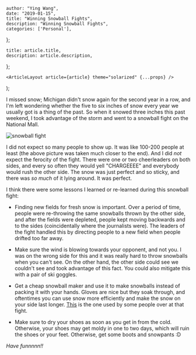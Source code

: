 

    author: "Ying Wang",
    date: "2019-01-15",
    title: "Winning Snowball Fights",
    description: "Winning Snowball Fights",
    categories: ['Personal'],
};

    title: article.title,
    description: article.description,
};

    <ArticleLayout article={article} theme="solarized" {...props} />
);


I missed snow; Michigan didn't snow again for the second year in a row, and I'm
left wondering whether the five to six inches of snow every year we usually got
is a thing of the past. So when it snowed three inches this past weekend, I took
advantage of the storm and went to a snowball fight on the National Mall.

![snowball fight](/img/posts/2019/01/15/winning_snowball_fights_1.jpg)

I did not expect so many people to show up. It was like 100-200 people at least
(the above picture was taken much closer to the end). And I did *not* expect the
ferocity of the fight. There were one or two cheerleaders on both sides, and
every so often they would yell "CHARGEEEE" and everybody would rush the other
side. The snow was just perfect and so sticky, and there was *so much* of it
lying around. It was perfect.

I think there were some lessons I learned or re-learned during this snowball
fight:

-   Finding new fields for fresh snow is important. Over a period of time,
    people were re-throwing the same snowballs thrown by the other side, and
    after the fields were depleted, people kept moving backwards and to the
    sides (coincidentally where the journalists were). The leaders of the fight
    handled this by directing people to a new field when people drifted too far
    away.

-   Make sure the wind is blowing towards your opponent, and not you. I was on
    the wrong side for this and it was really hard to throw snowballs when you
    can't see. On the other hand, the other side could see we couldn't see and
    took advantage of this fact. You could also mitigate this with a pair of ski
    goggles.

-   Get a cheap snowball maker and use it to make snowballs instead of packing
    it with your hands. Gloves are nice but they soak through, and oftentimes
    you can use snow more efficiently and make the snow on your side last
    longer.
    [This](https://smile.amazon.com/Flexible-Flyer-Snowball-Maker-colors/dp/B077G8DVBC?sa-no-redirect=1)
    is the one used by some people over at that fight.

-   Make sure to dry your shoes as soon as you get in from the cold. Otherwise,
    your shoes may get moldy in one to two days, which will ruin the shoes or
    your feet. Otherwise, get some boots and snowpants :D

*Have funnnnn!!*
